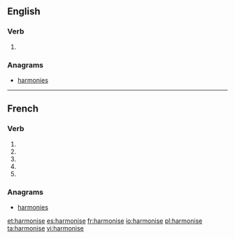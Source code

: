 {{also|harmonisé}}
==English==

===Verb===
{{en-verb|harmonis}}

# {{standard spelling of|from=non-Oxford British spelling|harmonize|lang=en}}

===Anagrams===
* [[harmonies#English|harmonies]]

----

==French==

===Verb===
{{fr-verb-form}}

# {{inflection of|harmoniser||1|s|pres|indc|lang=fr}}
# {{inflection of|harmoniser||3|s|pres|indc|lang=fr}}
# {{inflection of|harmoniser||1|s|pres|subj|lang=fr}}
# {{inflection of|harmoniser||3|s|pres|subj|lang=fr}}
# {{inflection of|harmoniser||2|s|impr|lang=fr}}

===Anagrams===
* [[harmonies#French|harmonies]]

[[et:harmonise]]
[[es:harmonise]]
[[fr:harmonise]]
[[io:harmonise]]
[[pl:harmonise]]
[[ta:harmonise]]
[[vi:harmonise]]
